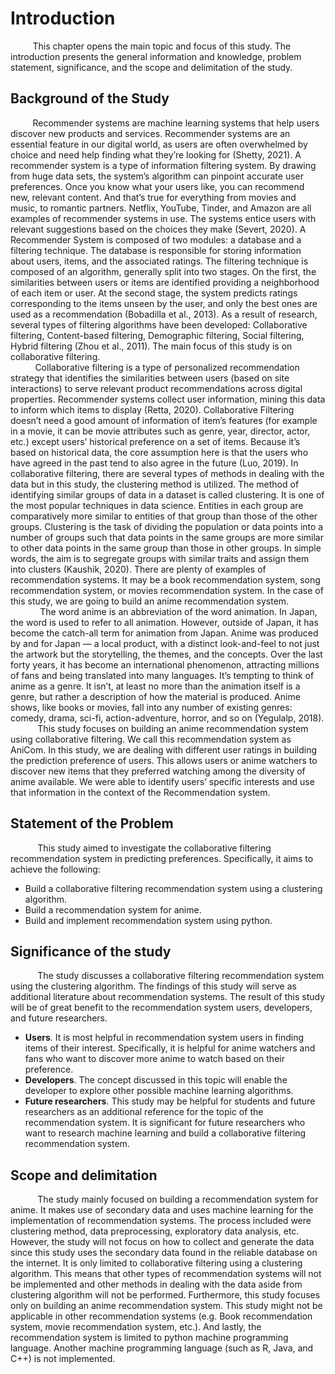 # Introduction

|          This chapter opens the main topic and focus of this study. The introduction presents the general information and knowledge, problem statement, significance, and the scope and delimitation of the study.
    
## Background of the Study

|          Recommender systems are machine learning systems that help users  discover new products and services. Recommender systems are an essential feature in our digital world, as users are often overwhelmed by choice and need help finding what they're looking for (Shetty, 2021).  A recommender system is a type of information filtering system. By drawing from huge data sets, the system’s algorithm can pinpoint accurate user preferences. Once you know what your users like, you can recommend new, relevant content. And that’s true for everything from movies and music, to romantic partners. Netflix, YouTube, Tinder, and Amazon are all examples of recommender systems in use. The systems entice users with relevant suggestions based on the choices they make (Severt, 2020). A Recommender System is composed of two modules: a database and a filtering technique. The database is responsible for storing information about users, items, and the associated ratings. The filtering technique is composed of an algorithm, generally split into two stages. On the first, the similarities between users or items are identified providing a neighborhood of each item or user. At the second stage, the system predicts ratings corresponding to the items unseen by the user, and only the best ones are used as a recommendation (Bobadilla et al., 2013). As a result of research, several types of filtering algorithms have been developed: Collaborative filtering, Content-based filtering, Demographic filtering, Social filtering, Hybrid filtering (Zhou et al., 2011). The main focus of this study is on collaborative filtering.

|           Collaborative filtering is a type of personalized recommendation strategy that identifies the similarities between users (based on site interactions) to serve relevant product recommendations across digital properties. Recommender systems collect user information, mining this data to inform which items to display (Retta, 2020). Collaborative Filtering doesn’t need a good amount of information of item’s features (for example in a movie, it can be movie attributes such as genre, year, director, actor, etc.) except users’ historical preference on a set of items. Because it’s based on historical data, the core assumption here is that the users who have agreed in the past tend to also agree in the future (Luo, 2019). In collaborative filtering, there are several types of methods in dealing with the data but in this study, the clustering method is utilized. The method of identifying similar groups of data in a dataset is called clustering. It is one of the most popular techniques in data science. Entities in each group are comparatively more similar to entities of that group than those of the other groups. Clustering is the task of dividing the population or data points into a number of groups such that data points in the same groups are more similar to other data points in the same group than those in other groups. In simple words, the aim is to segregate groups with similar traits and assign them into clusters (Kaushik, 2020). There are plenty of examples of recommendation systems. It may be a book recommendation system, song recommendation system, or movies recommendation system. In the case of this study, we are going to build an anime recommendation system.

|             The word anime is an abbreviation of the word animation. In Japan, the word is used to refer to all animation. However, outside of Japan, it has become the catch-all term for animation from Japan. Anime was produced by and for Japan — a local product, with a distinct look-and-feel to not just the artwork but the storytelling, the themes, and the concepts. Over the last forty years, it has become an international phenomenon, attracting millions of fans and being translated into many languages. It's tempting to think of anime as a genre. It isn't, at least no more than the animation itself is a genre, but rather a description of how the material is produced. Anime shows, like books or movies, fall into any number of existing genres: comedy, drama, sci-fi, action-adventure, horror, and so on (Yegulalp, 2018).

|            This study focuses on building an anime recommendation system using collaborative filtering. We call this recommendation system as AniCom. In this study, we are dealing with different user ratings in building the prediction preference of users. This allows users or anime watchers to discover new items that they preferred watching among the diversity of anime available. We were able to identify users’ specific interests and use that information in the context of the Recommendation system.
    
##	Statement of the Problem

|            This study aimed to investigate the collaborative filtering recommendation system in predicting preferences. Specifically, it aims to achieve the following:
  
- Build a collaborative filtering recommendation system using a clustering algorithm.\
- Build a recommendation system for anime.\
- Build and implement recommendation system using python.\

##	Significance of the study

|            The study discusses a collaborative filtering recommendation system using the clustering algorithm. The findings of this study will serve as additional literature about recommendation systems. The result of this study will be of great benefit to the recommendation system users, developers, and future researchers.

- **Users**. It is most helpful in recommendation system users in finding items of their interest. Specifically, it is helpful for anime watchers and fans who want to discover more anime to watch based on their preference.\
- **Developers**. The concept discussed in this topic will enable the developer to explore other possible machine learning algorithms.\
- **Future researchers**. This study may be helpful for students and future researchers as an additional reference for the topic of the recommendation system. It is significant for future researchers who want to research machine learning and build a collaborative filtering recommendation system.\
  
##	Scope and delimitation

|            The study mainly focused on building a recommendation system for anime. It makes use of secondary data and uses machine learning for the implementation of recommendation systems. The process included were clustering method, data preprocessing, exploratory data analysis, etc. However, the study will not focus on how to collect and generate the data since this study uses the secondary data found in the reliable database on the internet. It is only limited to collaborative filtering using a clustering algorithm. This means that other types of recommendation systems will not be implemented and other methods in dealing with the data aside from clustering algorithm will not be performed. Furthermore, this study focuses only on building an anime recommendation system. This study might not be applicable in other recommendation systems (e.g. Book recommendation system, movie recommendation system, etc.). And lastly, the recommendation system is limited to python machine programming language. Another machine programming language (such as R, Java, and C++) is not implemented.



